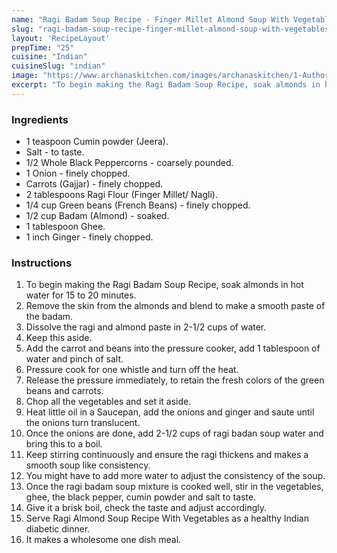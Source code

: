 ---
name: "Ragi Badam Soup Recipe - Finger Millet Almond Soup With Vegetables"
slug: "ragi-badam-soup-recipe-finger-millet-almond-soup-with-vegetables"
layout: 'RecipeLayout'
prepTime: "25"
cuisine: "Indian"
cuisineSlug: "indian"
image: "https://www.archanaskitchen.com/images/archanaskitchen/1-Author/Gauravi_Vinay/Ragi_Almond_Soup.jpg"
excerpt: "To begin making the Ragi Badam Soup Recipe, soak almonds in hot water for 15 to 20 minutes"
---

### Ingredients

- 1 teaspoon Cumin powder (Jeera).
- Salt - to taste.
- 1/2 Whole Black Peppercorns - coarsely pounded.
- 1 Onion - finely chopped.
- Carrots (Gajjar) - finely chopped.
- 2 tablespoons Ragi Flour (Finger Millet/ Nagli).
- 1/4 cup Green beans (French Beans) - finely chopped.
- 1/2 cup Badam (Almond) - soaked.
- 1 tablespoon Ghee.
- 1 inch Ginger - finely chopped.

### Instructions

1. To begin making the Ragi Badam Soup Recipe, soak almonds in hot water for 15 to 20 minutes.
1. Remove the skin from the almonds and blend to make a smooth paste of the badam.
1. Dissolve the ragi and almond paste in 2-1/2 cups of water.
1. Keep this aside.
1. Add the carrot and beans into the pressure cooker, add 1 tablespoon of water and pinch of salt.
1. Pressure cook for one whistle and turn off the heat.
1. Release the pressure immediately, to retain the fresh colors of the green beans and carrots.
1. Chop all the vegetables and set it aside.
1. Heat little oil in a Saucepan, add the onions and ginger and saute until the onions turn translucent.
1. Once the onions are done, add 2-1/2 cups of ragi badan soup water and bring this to a boil.
1. Keep stirring continuously and ensure the ragi thickens and makes a smooth soup like consistency.
1. You might have to add more water to adjust the consistency of the soup.
1. Once the ragi badam soup mixture is cooked well, stir in the vegetables, ghee, the black pepper, cumin powder and salt to taste.
1. Give it a brisk boil, check the taste and adjust accordingly.
1. Serve Ragi Almond Soup Recipe With Vegetables as a healthy Indian diabetic dinner.
1. It makes a wholesome one dish meal.
